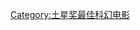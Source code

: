 {{Navbox
| name      = 土星獎最佳科幻電影
| title     = [[土星獎最佳科幻電影]]
| bodyclass = hlist
| group1    = 1970年代
| list1     = 
*[[第五號屠宰場]] (1972)
*[[超世紀諜殺案]] (1973)
*[[滾球大戰]] (1974/75)
*[[逃离地下天堂]] (1976)
*[[星際大戰四部曲：曙光乍現|星際大戰]] (1977)
*[[超人 (電影)|超人]] (1978)
*[[異形 (電影)|異形]] (1979)

| group2    = 1980年代
| list2     =
*[[星際大戰五部曲：帝國大反擊]] (1980)
*[[超人II|超人2]] (1981)
*[[E.T.外星人]] (1982)
*[[星際大戰六部曲：絕地大反攻]] (1983)
*[[终结者]] (1984)
*[[回到未来]] (1985)
*[[異形2]] (1986)
*[[機器戰警 (1987年電影)|機器戰警]] (1987)
*[[異形帝國]] (1988)
*[[全面回忆]] (1989/1990)

| group3    = 1990年代
| list3     =
*[[终结者2：审判日]] (1991)
*[[星际旅行VI：未来之城]] (1992)
*[[侏羅紀公園]] (1993)
*[[星際之門 (電影)|星際之門]] (1994)
*[[十二只猴子]] (1995)
*[[天煞-地球反擊戰]] (1996)
*[[黑超特警組]] (1997)
*[[絕世天劫]] / [[移魂都市]] (1998)
*[[黑客帝国]] (1999)

| group4    = 2000年代
| list4     =
*[[X戰警 (電影)|X戰警]] (2000)
*[[人工智能 (电影)|A.I.人工智能]] (2001)
*[[少数派报告 (电影)|少数派报告]] (2002)
*[[X戰警2]] (2003)
*[[無痛失戀]] (2004)
*[[星際大戰三部曲：西斯大帝的復仇]] (2005)
*[[人類之子]] (2006)
*[[科洛弗檔案]] (2007)
*[[鐵甲奇俠 (電影)|鐵甲奇俠]] (2008)
*[[阿凡达]] (2009)

| group5    = 2010年代
| list5     =
*[[全面啟動]] (2010)
*[[猿人爭霸戰：猩凶革命]] (2011)
*[[復仇者聯盟 (電影)|復仇者聯盟]] (2012)
*[[地心引力 (电影)|地心引力]] (2013)
*[[星际穿越]] (2014)
*[[星球大战7]] (2015)
*[[星際大戰外傳：俠盜一號]] (2016)
*[[銀翼殺手2049]] (2017)
*[[一級玩家 (電影)|一級玩家]] (2018/19)
*[[STAR WARS：天行者的崛起]] (2019/20)

}}<noinclude>
{{collapsible option}}
[[Category:土星奖最佳科幻电影]]
</noinclude>
